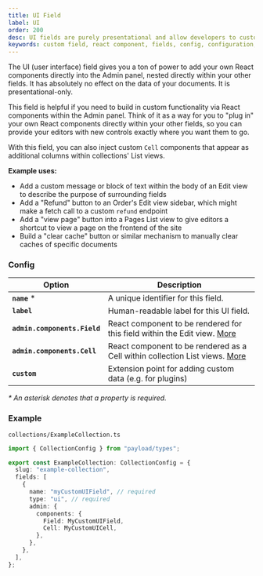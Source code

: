 ```yaml
---
title: UI Field
label: UI
order: 200
desc: UI fields are purely presentational and allow developers to customize the admin panel to a very fine degree, including adding actions and other functions.
keywords: custom field, react component, fields, config, configuration, documentation, Content Management System, cms, headless, javascript, node, react, express
---
```


<Banner>
  The UI (user interface) field gives you a ton of power to add your own React
  components directly into the Admin panel, nested directly within your other
  fields. It has absolutely no effect on the data of your documents. It is
  presentational-only.
</Banner>

This field is helpful if you need to build in custom functionality via React components within the Admin panel. Think of it as a way for you to "plug in" your own React components directly within your other fields, so you can provide your editors with new controls exactly where you want them to go.

With this field, you can also inject custom `Cell` components that appear as additional columns within collections' List views.

**Example uses:**

- Add a custom message or block of text within the body of an Edit view to describe the purpose of surrounding fields
- Add a "Refund" button to an Order's Edit view sidebar, which might make a fetch call to a custom `refund` endpoint
- Add a "view page" button into a Pages List view to give editors a shortcut to view a page on the frontend of the site
- Build a "clear cache" button or similar mechanism to manually clear caches of specific documents

### Config

| Option                       | Description                                                                                                            |
| ---------------------------- | ---------------------------------------------------------------------------------------------------------------------- |
| **`name`** \*                | A unique identifier for this field.                                                                                    |
| **`label`**                  | Human-readable label for this UI field.                                                                                |
| **`admin.components.Field`** | React component to be rendered for this field within the Edit view. [More](/docs/admin/components/#field-component)    |
| **`admin.components.Cell`**  | React component to be rendered as a Cell within collection List views. [More](/docs/admin/components/#field-component) |
| **`custom`**                 | Extension point for adding custom data (e.g. for plugins)                                                              |

_\* An asterisk denotes that a property is required._

### Example

`collections/ExampleCollection.ts`

```ts
import { CollectionConfig } from "payload/types";

export const ExampleCollection: CollectionConfig = {
  slug: "example-collection",
  fields: [
    {
      name: "myCustomUIField", // required
      type: "ui", // required
      admin: {
        components: {
          Field: MyCustomUIField,
          Cell: MyCustomUICell,
        },
      },
    },
  ],
};
```
